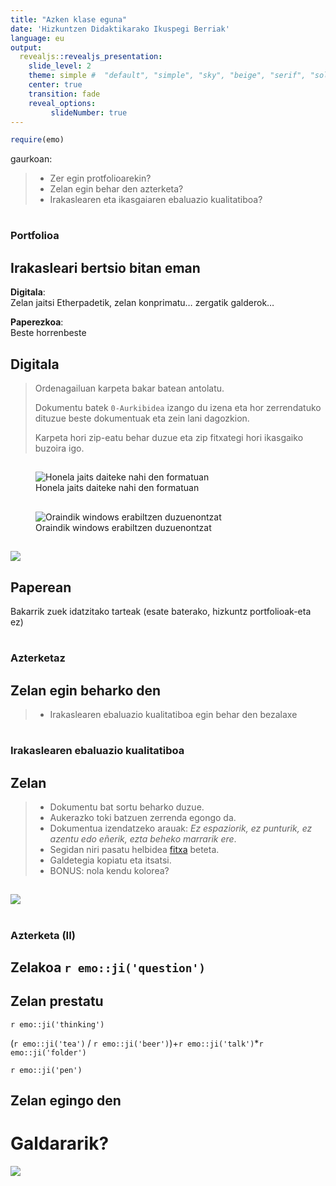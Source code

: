 ```yaml
---
title: "Azken klase eguna"
date: 'Hizkuntzen Didaktikarako Ikuspegi Berriak'
language: eu
output: 
  revealjs::revealjs_presentation:
    slide_level: 2
    theme: simple #  "default", "simple", "sky", "beige", "serif", "solarized", "blood", "moon", "night", "black", "league", "white"
    center: true
    transition: fade
    reveal_options:
         slideNumber: true
---
```


```r
require(emo)
```


gaurkoan:

>- Zer egin protfolioarekin?
>- Zelan egin behar den azterketa?
>- Irakaslearen eta ikasgaiaren ebaluazio kualitatiboa?

# 

### Portfolioa

## Irakasleari bertsio bitan eman

**Digitala**:  
Zelan jaitsi Etherpadetik, zelan konprimatu... zergatik galderok...

**Paperezkoa**:  
Beste horrenbeste

## Digitala

> Ordenagailuan karpeta bakar batean antolatu.
>
> Dokumentu batek `0-Aurkibidea` izango du izena eta hor zerrendatuko dituzue beste dokumentuak eta zein lani dagozkion.
>
> Karpeta hori zip-eatu behar duzue eta zip fitxategi hori ikasgaiko buzoira igo.

## 

![Honela jaits daiteke nahi den formatuan](../assets/20/PDF_Jaitsi.gif)

## 

![Oraindik windows erabiltzen duzuenontzat](../assets/20/Captura.png) 

## 

![](../assets/20/Captura2.png)

## Paperean

Bakarrik zuek idatzitako tarteak (esate baterako, hizkuntz portfolioak-eta ez)

#

### Azterketaz

## Zelan egin beharko den

>- Irakaslearen ebaluazio kualitatiboa egin behar den bezalaxe

#

### Irakaslearen ebaluazio kualitatiboa

## Zelan

>- Dokumentu bat sortu beharko duzue.
>- Aukerazko toki batzuen zerrenda egongo da.
>- Dokumentua izendatzeko arauak: *Ez espaziorik, ez punturik, ez azentu edo eñerik, ezta beheko marrarik ere*.
>- Segidan niri pasatu helbidea [fitxa](https://framaforms.org/ebaluazio-kualitatiboa-1607713559) beteta.
>- Galdetegia kopiatu eta itsatsi.
>- BONUS: nola kendu kolorea?

##

![](../assets/20/Kolorea-kendu.gif)

#

### Azterketa (II)

## Zelakoa `r emo::ji('question')`

## Zelan prestatu

`r emo::ji('thinking')`

(`r emo::ji('tea')` / `r emo::ji('beer')`)+`r emo::ji('talk')`*`r emo::ji('folder')`

`r emo::ji('pen')`

## Zelan egingo den

# Galdararik?

![](http://photos.demandstudios.com/121/52/fotolia_4141021_XS.jpg)





